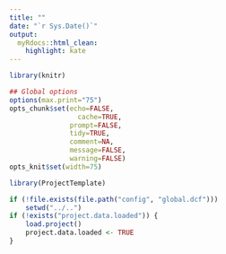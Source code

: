 ```yaml
---
title: ""
date: "`r Sys.Date()`"
output:
  myRdocs::html_clean:
    highlight: kate
---
```



```r
library(knitr)

## Global options
options(max.print="75")
opts_chunk$set(echo=FALSE,
	             cache=TRUE,
               prompt=FALSE,
               tidy=TRUE,
               comment=NA,
               message=FALSE,
               warning=FALSE)
opts_knit$set(width=75)
```


```r
library(ProjectTemplate)

if (!file.exists(file.path("config", "global.dcf")))
    setwd("../..")
if (!exists("project.data.loaded")) {
    load.project()
    project.data.loaded <- TRUE
}
```

